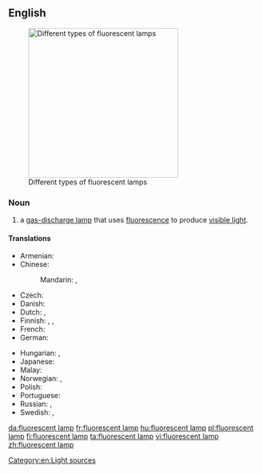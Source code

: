 ==English==
{{wikipedia}}
[[Image:Leuchtstofflampen-chtaube050409.jpg|300px|thumb|Different types of fluorescent lamps]]

===Noun===
{{en-noun|head=[[fluorescent]] [[lamp]]}}

# a [[gas-discharge lamp]] that uses [[fluorescence]] to produce [[visible light]].

====Translations====
{{trans-top|a gas-discharge lamp}}
* Armenian: {{t|hy|լյումինեսցենտային լամպ}}
* Chinese:
*: Mandarin: {{t|cmn|熒光燈|sc=Hani}}, {{t+|cmn|荧光灯|tr=yíngguāngdēng|sc=Hani}}
* Czech: {{t+|cs|zářivka|f}}
* Danish: {{t|da|lysstofrør|n}}
* Dutch: {{t+|nl|tl-buis|f}} {{qualifier|tubular}}, {{t+|nl|spaarlamp|f}} {{qualifier|compact}}
* Finnish: {{t+|fi|loisteputki}}, {{t|fi|loisteputkilamppu}}, {{t+|fi|loistelamppu}}
* French: {{t|fr|tube fluorescent|m}}
* German: {{t+|de|Leuchtstofflampe|f}}
{{trans-mid}}
* Hungarian: {{t+|hu|fénycső}}, {{t+|hu|világítócső}}
* Japanese: {{t+|ja|蛍光灯|tr=けいこうとう, keikōtō|sc=Jpan}}
* Malay: {{t|ms|lampu kalimantang}}
* Norwegian: {{t|no|lysrør|n}}, {{t|no|lysstoffrør|n}}
* Polish: {{t|pl|świetlówka|f}}
* Portuguese: {{t|pt|[[lâmpada]] [[fluorescente]]|f}}
* Russian: {{t|ru|люминесце́нтная ла́мпа|f}}, {{t|ru|ла́мпа дневно́го све́та|f|tr=lámpa dnevnóvo svéta}}
* Swedish: {{t+|sv|lysrör|n}}, {{t|sv|lysrörslampa|c}}
{{trans-bottom}}

[[Category:en:Light sources]]

[[da:fluorescent lamp]]
[[fr:fluorescent lamp]]
[[hu:fluorescent lamp]]
[[pl:fluorescent lamp]]
[[fi:fluorescent lamp]]
[[ta:fluorescent lamp]]
[[vi:fluorescent lamp]]
[[zh:fluorescent lamp]]